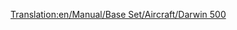 [[Translation:en/Manual/Base Set/Aircraft/Darwin 500]]

{{es/Manual/Base Set/Aircraft/Aeronaves|Nombre=Darwin 500
|Imagen=[[File:en/Manual/Base Set/Aircraft/Boeing767.png|Darwin 500]]
|Precio=77.928 € (38.964 £)
|Velocidad=947 km/h (592 mph)
|Coste-anual=12.374 € (6,187 £)
|Diseño=1982
|Duración=25
|Capacidad=240 pasajeros y 25 sacos de correo
|
|Descripción=Avión estándar, usarlo en aeropuertos grandes.
|Vida-real=Boeing 767
}}